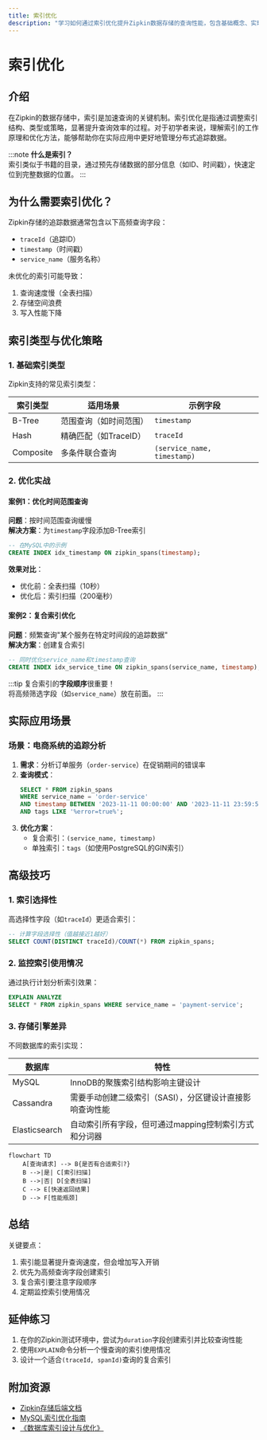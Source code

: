 ```yaml
---
title: 索引优化
description: "学习如何通过索引优化提升Zipkin数据存储的查询性能，包含基础概念、实现方法和实际案例。"
---
```


# 索引优化

## 介绍

在Zipkin的数据存储中，索引是加速查询的关键机制。索引优化是指通过调整索引结构、类型或策略，显著提升查询效率的过程。对于初学者来说，理解索引的工作原理和优化方法，能够帮助你在实际应用中更好地管理分布式追踪数据。

:::note
**什么是索引？**  
索引类似于书籍的目录，通过预先存储数据的部分信息（如ID、时间戳），快速定位到完整数据的位置。
:::

## 为什么需要索引优化？

Zipkin存储的追踪数据通常包含以下高频查询字段：
- `traceId`（追踪ID）
- `timestamp`（时间戳）
- `service_name`（服务名称）

未优化的索引可能导致：
1. 查询速度慢（全表扫描）
2. 存储空间浪费
3. 写入性能下降

## 索引类型与优化策略

### 1. 基础索引类型
Zipkin支持的常见索引类型：

| 索引类型       | 适用场景                | 示例字段          |
|----------------|-------------------------|-------------------|
| B-Tree         | 范围查询（如时间范围）  | `timestamp`       |
| Hash           | 精确匹配（如TraceID）   | `traceId`         |
| Composite      | 多条件联合查询          | `(service_name, timestamp)` |

### 2. 优化实战

#### 案例1：优化时间范围查询
**问题**：按时间范围查询缓慢  
**解决方案**：为`timestamp`字段添加B-Tree索引

```sql
-- 在MySQL中的示例
CREATE INDEX idx_timestamp ON zipkin_spans(timestamp);
```

**效果对比**：
- 优化前：全表扫描（10秒）
- 优化后：索引扫描（200毫秒）

#### 案例2：复合索引优化
**问题**：频繁查询"某个服务在特定时间段的追踪数据"  
**解决方案**：创建复合索引

```sql
-- 同时优化service_name和timestamp查询
CREATE INDEX idx_service_time ON zipkin_spans(service_name, timestamp);
```

:::tip
复合索引的**字段顺序**很重要！  
将高频筛选字段（如`service_name`）放在前面。
:::

## 实际应用场景

### 场景：电商系统的追踪分析
1. **需求**：分析订单服务（`order-service`）在促销期间的错误率
2. **查询模式**：
   ```sql
   SELECT * FROM zipkin_spans 
   WHERE service_name = 'order-service' 
   AND timestamp BETWEEN '2023-11-11 00:00:00' AND '2023-11-11 23:59:59'
   AND tags LIKE '%error=true%';
   ```
3. **优化方案**：
   - 复合索引：`(service_name, timestamp)`
   - 单独索引：`tags`（如使用PostgreSQL的GIN索引）

## 高级技巧

### 1. 索引选择性
高选择性字段（如`traceId`）更适合索引：
```sql
-- 计算字段选择性（值越接近1越好）
SELECT COUNT(DISTINCT traceId)/COUNT(*) FROM zipkin_spans;
```

### 2. 监控索引使用情况
通过执行计划分析索引效果：
```sql
EXPLAIN ANALYZE 
SELECT * FROM zipkin_spans WHERE service_name = 'payment-service';
```

### 3. 存储引擎差异
不同数据库的索引实现：

| 数据库    | 特性                                                                 |
|-----------|----------------------------------------------------------------------|
| MySQL     | InnoDB的聚簇索引结构影响主键设计                                     |
| Cassandra | 需要手动创建二级索引（SASI），分区键设计直接影响查询性能             |
| Elasticsearch | 自动索引所有字段，但可通过mapping控制索引方式和分词器          |

```mermaid
flowchart TD
    A[查询请求] --> B{是否有合适索引?}
    B -->|是| C[索引扫描]
    B -->|否| D[全表扫描]
    C --> E[快速返回结果]
    D --> F[性能瓶颈]
```

## 总结

关键要点：
1. 索引能显著提升查询速度，但会增加写入开销
2. 优先为高频查询字段创建索引
3. 复合索引要注意字段顺序
4. 定期监控索引使用情况

## 延伸练习

1. 在你的Zipkin测试环境中，尝试为`duration`字段创建索引并比较查询性能
2. 使用`EXPLAIN`命令分析一个慢查询的索引使用情况
3. 设计一个适合`(traceId, spanId)`查询的复合索引

## 附加资源

- [Zipkin存储后端文档](https://zipkin.io/zipkin/#storage-component)
- [MySQL索引优化指南](https://dev.mysql.com/doc/refman/8.0/en/optimization-indexes.html)
- [《数据库索引设计与优化》](https://www.amazon.com/Performance-Explained-Everything-Developers-about/dp/3950307826)